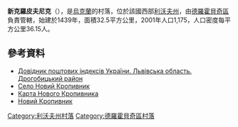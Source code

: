 {{coord|49|13|0|N|23|18|37|E|scale:100000|display=title}}

'''新克羅皮夫尼克'''（{{lang-uk|Новий Кропивник}}），是[[烏克蘭|烏克蘭]]的村落，位於該國西部[[利沃夫州|利沃夫州]]，由[[德羅霍貝奇區|德羅霍貝奇區]]負責管轄，始建於1439年，面積32.5平方公里，2001年人口1,175，人口密度每平方公里36.15人。

==參考資料==
*[http://www.uaidx.com/13/302/index Довідник поштових індексів України. Львівська область. Дрогобицький район] {{Wayback|url=http://www.uaidx.com/13/302/index |date=20160909185005 }}
* [http://gska2.rada.gov.ua/pls/z7502/A005?rdat1=21.06.2006&rf7571=19488 Село Новий Кропивник]{{dead link|date=2018年3月 |bot=InternetArchiveBot |fix-attempted=yes }}
* [https://web.archive.org/web/20160304192249/http://nadoloni.com/f/STL337567236 Карта Нового Кропивника]
* [http://castles.com.ua/shidnytsa.html Новий Кропивник] {{Wayback|url=http://castles.com.ua/shidnytsa.html |date=20160802214710 }}

{{DEFAULTSORT:Новий Кропивник}}
[[Category:利沃夫州村落|Category:利沃夫州村落]]
[[Category:德羅霍貝奇區村落|Category:德羅霍貝奇區村落]]


{{Lviv-geo-stub}}